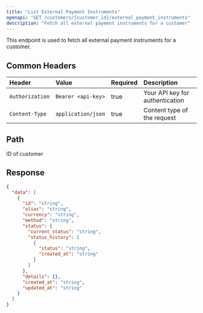 ```yaml
---
title: "List External Payment Instruments"
openapi: "GET /customers/{customer_id}/external_payment_instruments"
description: "Fetch all external payment instruments for a customer"
---
```


This endpoint is used to fetch all external payment instruments for a customer.

## Common Headers

| Header          | Value              | Required | Description                     |
| :-------------- | :----------------- | :------- | :------------------------------ |
| `Authorization` | `Bearer <api-key>` | true     | Your API key for authentication |
| `Content-Type`  | `application/json` | true     | Content type of the request     |

## Path

<ParamField path="customer_id" type="string" required>
  ID of customer
</ParamField>

## Response

<ResponseExample>

```json Response
{
  "data": [
    {
      "id": "string",
      "alias": "string",
      "currency": "string",
      "method": "string",
      "status": {
        "current_status": "string",
        "status_history": [
          {
            "status": "string",
            "created_at": "string"
          }
        ]
      },
      "details": {},
      "created_at": "string",
      "updated_at": "string"
    }
  ]
}
```

</ResponseExample>
